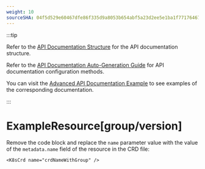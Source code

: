 ```yaml
---
weight: 10
sourceSHA: 04f5d529e60467dfe86f335d9a8053b654abf5a23d2ee5e1ba1f771764674bb5
---
```


:::tip

Refer to the [API Documentation Structure](https://product-doc-guide.alauda.cn/arch/site_arch.html#api_structure) for the API documentation structure.

Refer to the [API Documentation Auto-Generation Guide](https://product-doc-guide.alauda.cn/guide/api_doc.html) for API documentation configuration methods.

You can visit the [Advanced API Documentation Example](https://product-doc-guide.alauda.cn/template/apis/example/advanced_api_example/) to see examples of the corresponding documentation.

:::

# ExampleResource\[group/version]

Remove the code block and replace the `name` parameter value with the value of the `metadata.name` field of the resource in the CRD file:

```mdx
<K8sCrd name="crdNameWithGroup" />
```
